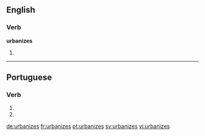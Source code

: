 ==English==

===Verb===
'''urbanizes'''

# {{third-person singular of|urbanize}}

----

==Portuguese==

===Verb===
{{pt-verb-form}}

# {{pt-verb form of|urbanizar|ar|subjunctive|present|singular|second}}
# {{pt-verb form of|urbanizar|ar|imperative|negative|singular|second}}

[[de:urbanizes]]
[[fr:urbanizes]]
[[pt:urbanizes]]
[[sv:urbanizes]]
[[vi:urbanizes]]